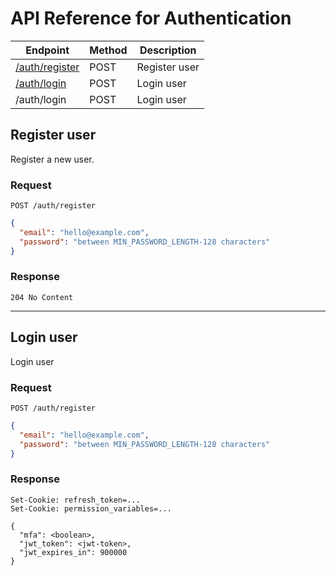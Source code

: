 # API Reference for Authentication

| Endpoint                         | Method | Description   |
| -------------------------------- | ------ | ------------- |
| [/auth/register](#register-user) | POST   | Register user |
| [/auth/login](#login-user)       | POST   | Login user    |
| /auth/login                      | POST   | Login user    |

## Register user

Register a new user.

### Request

`POST /auth/register`

```json
{
  "email": "hello@example.com",
  "password": "between MIN_PASSWORD_LENGTH-128 characters"
}
```

### Response

```
204 No Content
```

---

## Login user

Login user

### Request

`POST /auth/register`

```json
{
  "email": "hello@example.com",
  "password": "between MIN_PASSWORD_LENGTH-128 characters"
}
```

### Response

```
Set-Cookie: refresh_token=...
Set-Cookie: permission_variables=...
```

```
{
  "mfa": <boolean>,
  "jwt_token": <jwt-token>,
  "jwt_expires_in": 900000
}
```
